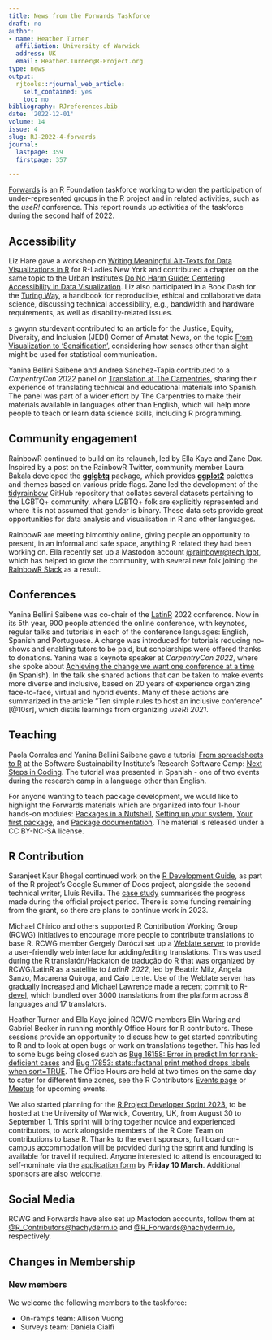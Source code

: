 ```yaml
---
title: News from the Forwards Taskforce
draft: no
author:
- name: Heather Turner
  affiliation: University of Warwick
  address: UK
  email: Heather.Turner@R-Project.org
type: news
output:
  rjtools::rjournal_web_article:
    self_contained: yes
    toc: no
bibliography: RJreferences.bib
date: '2022-12-01'
volume: 14
issue: 4
slug: RJ-2022-4-forwards
journal:
  lastpage: 359
  firstpage: 357

---
```





[Forwards](https://forwards.github.io/) is an R Foundation taskforce working to widen the participation of under-represented groups in the R project and in related activities, such as the *useR!* conference. This report rounds up activities of the taskforce during the second half of 2022.

## Accessibility

[//]: # (copy-editor: "s gwynn sturdevant" is the correct name and should not be edited)

Liz Hare gave a workshop on [Writing Meaningful Alt-Texts for Data Visualizations in R](https://LizHareDogs.github.io/RLadiesNYAltText) for R-Ladies New York and contributed a chapter on the same topic to the Urban Institute's [Do No Harm Guide: Centering Accessibility in Data Visualization](https://www.urban.org/research/publication/do-no-harm-guide-centering-accessibility-data-visualization). Liz also participated in a Book Dash for the [Turing Way](https://the-turing-way.netlify.app/welcome.html), a handbook for reproducible, ethical and collaborative data science, discussing technical accessibility, e.g., bandwidth and hardware requirements, as well as disability-related issues.

s gwynn sturdevant contributed to an article for the Justice, Equity, Diversity, and Inclusion (JEDI) Corner of Amstat News, on the topic [From Visualization to ‘Sensification’](https://magazine.amstat.org/blog/2023/01/02/jedi-corner-sensification/), considering how senses other than sight might be used for statistical communication.

Yanina Bellini Saibene and Andrea Sánchez-Tapia contributed to a *CarpentryCon 2022* panel on [Translation at The Carpentries](https://www.youtube.com/watch?v=9zCrGda6p7Q&t=1680s), sharing their experience of translating technical and educational materials into Spanish. The panel was part of a wider effort by The Carpentries to make their materials available in languages other than English, which will help more people to teach or learn data science skills, including R programming.

## Community engagement

RainbowR continued to build on its relaunch, led by Ella Kaye and Zane Dax. Inspired by a post on the RainbowR Twitter, community member Laura Bakala developed the [**gglgbtq**](https://cran.r-project.org/package=gglgbtq) package, which provides [**ggplot2**](https://cran.r-project.org/package=ggplot2) palettes and themes based on various pride flags. Zane led the development of the [tidyrainbow](https://github.com/r-lgbtq/tidyrainbow) GitHub repository that collates several datasets pertaining to the LGBTQ+ community, where LGBTQ+ folk are explicitly represented and where it is not assumed that gender is binary. These data sets provide great opportunities for data analysis and visualisation in R and other languages. 

RainbowR are meeting bimonthly online, giving people an opportunity to present, in an informal and safe space, anything R related they had been working on. Ella recently set up a Mastodon account [\@rainbowr@tech.lgbt](https://tech.lgbt/@rainbowR), which has helped to grow the community, with several new folk joining the [RainbowR Slack](https://docs.google.com/forms/d/1y7SOWE3IW-fpR_5Cd4mK-CMUpFZ-hvhY4cTj34JqTVE/viewform?edit_requested=true) as a result.

## Conferences

Yanina Bellini Saibene was co-chair of the [LatinR](https://latin-r.com/en) 2022 conference. Now in its 5th year, 900 people attended the online conference, with keynotes, regular talks and tutorials in each of the conference languages: English, Spanish and Portuguese. A charge was introduced for tutorials reducing no-shows and enabling tutors to be paid, but scholarships were offered thanks to donations. Yanina was a keynote speaker at *CarpentryCon 2022*, where she spoke about [Achieving the change we want one conference at a time](https://yabellini.netlify.app/talk/keynote_carpentrycon_2022/) (in Spanish). In the talk she shared actions that can be taken to make events more diverse and inclusive, based on 20 years of experience organizing face-to-face, virtual and hybrid events. Many of these actions are summarized in the article "Ten simple rules to host an inclusive conference" [@10sr], which distils learnings from organizing *useR! 2021*.

## Teaching

Paola Corrales and Yanina Bellini Saibene gave a tutorial [From spreadsheets to R](https://yabellini.netlify.app/courses/deplanillasdecalculoar/) at the Software Sustainability Institute's Research Software Camp: [Next Steps in Coding](https://www.software.ac.uk/blog/2022-05-04-what-attend-research-software-camp-next-steps-coding). The tutorial was presented in Spanish - one of two events during the research camp in a language other than English.

For anyone wanting to teach package development, we would like to highlight the Forwards materials which are organized into four 1-hour hands-on modules: [Packages in a Nutshell](https://forwards.github.io/workshops/package-dev-modules/slides/01-packages-in-a-nutshell/packages-in-a-nutshell.html#1), [Setting up your system](https://forwards.github.io/workshops/package-dev-modules/slides/02-setting-up-system/setting-up-system.html#1), [Your first package](https://forwards.github.io/workshops/package-dev-modules/slides/03-your-first-package/your-first-package.html#1), and [Package documentation](https://forwards.github.io/workshops/package-dev-modules/slides/04-package-documentation/package-documentation.html#1). The material is released under a CC BY-NC-SA license.

## R Contribution

Saranjeet Kaur Bhogal continued work on the [R Development Guide](https://contributor.r-project.org/rdevguide/), as part of the R project's Google Summer of Docs project, alongside the second technical writer, Lluís Revilla. The [case study](https://github.com/rstats-gsod/gsod2022/wiki/GSOD-2022-Case-Study) summarises the progress made during the official project period. There is some funding remaining from the grant, so there are plans to continue work in 2023.

Michael Chirico and others supported R Contribution Working Group (RCWG) initiatives to encourage more people to contribute translations to base R. RCWG member Gergely Daróczi set up a [Weblate server](https://translate.rx.studio) to provide a user-friendly web interface for adding/editing translations. This was used during the R translatón/Hackaton de tradução do R that was organized by RCWG/LatinR as a satellite to *LatinR 2022*, led by Beatriz Milz, Ángela Sanzo, Macarena Quiroga, and Caio Lente. Use of the Weblate server has gradually increased and Michael Lawrence made [a recent commit to R-devel](https://github.com/r-devel/r-svn/commit/dd4ed6ffc9b620c7b4a92f8cb9dab9ecc8b5890c), which bundled over 3000 translations from the platform across 8 languages and 17 translators. 

Heather Turner and Ella Kaye joined RCWG members Elin Waring and Gabriel Becker in running monthly Office Hours for R contributors. These sessions provide an opportunity to discuss how to get started contributing to R and to look at open bugs or work on translations together. This has led to some bugs being closed such as [Bug 16158: Error in predict.lm for rank-deficient cases](https://bugs.r-project.org/show_bug.cgi?id=16158) and [Bug 17853: stats::factanal print method drops labels when sort=TRUE](https://bugs.r-project.org/show_bug.cgi?id=17863). The Office Hours are held at two times on the same day to cater for different time zones, see the R Contributors [Events page](https://contributor.r-project.org/events/) or [Meetup](https://www.meetup.com/r-contributors/) for upcoming events.

We also started planning for the [R Project Developer Sprint 2023](https://contributor.r-project.org/r-project-sprint-2023/), to be hosted at the University of Warwick, Coventry, UK, from August 30 to September 1. This sprint will bring together novice and experienced contributors, to work alongside members of the R Core Team on contributions to base R. Thanks to the event sponsors, full board on-campus accommodation will be provided during the sprint and funding is available for travel if required. Anyone interested to attend is encouraged to self-nominate via the [application form](https://warwick.ac.uk/fac/sci/statistics/news/r-project-sprint-2023) by **Friday 10 March**. Additional sponsors are also welcome.

## Social Media

RCWG and Forwards have also set up Mastodon accounts, follow them at [\@R_Contributors@hachyderm.io](https://hachyderm.io/@R_Contributors) and [\@R_Forwards@hachyderm.io](https://hachyderm.io/@R_Forwards), respectively.

## Changes in Membership

### New members

We welcome the following members to the taskforce:

 - On-ramps team: Allison Vuong
 - Surveys team: Daniela Cialfi
